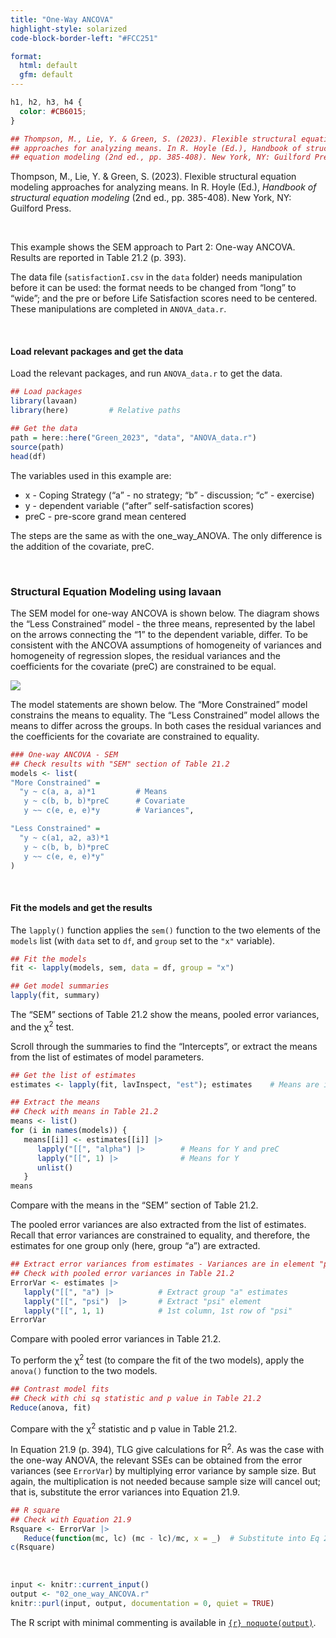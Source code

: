 ```yaml
---
title: "One-Way ANCOVA"
highlight-style: solarized
code-block-border-left: "#FCC251"

format: 
  html: default
  gfm: default
---
```


```css
h1, h2, h3, h4 {
  color: #CB6015;
}
```

```r


## Thompson, M., Lie, Y. & Green, S. (2023). Flexible structural equation modeling 
## approaches for analyzing means. In R. Hoyle (Ed.), Handbook of structural
## equation modeling (2nd ed., pp. 385-408). New York, NY: Guilford Press.
```

Thompson, M., Lie, Y. & Green, S. (2023). Flexible structural equation modeling approaches for analyzing means. In R. Hoyle (Ed.), *Handbook of structural equation modeling* (2nd ed., pp. 385-408). New York, NY: Guilford Press.

<br /> 

This example shows the SEM approach to Part 2: One-way ANCOVA. Results are reported in Table 21.2 (p. 393).

The data file (`satisfactionI.csv` in the `data` folder) needs manipulation before it can be used: the format needs to be changed from "long" to "wide"; and the pre or before Life Satisfaction scores need to be centered. These manipulations are completed in `ANOVA_data.r`.

<br /> 

#### Load relevant packages and get the data

Load the relevant packages, and run `ANOVA_data.r` to get the data.

```r

## Load packages
library(lavaan)
library(here)         # Relative paths

## Get the data
path = here::here("Green_2023", "data", "ANOVA_data.r")
source(path)
head(df)
```

The variables used in this example are:

 - x - Coping Strategy ("a" - no strategy; "b" - discussion; "c" - exercise) 
 - y - dependent variable ("after" self-satisfaction scores) 
 - preC - pre-score grand mean centered

The steps are the same as with the one_way_ANOVA. The only difference is the addition of the covariate, preC.

<br /> 

### Structural Equation Modeling using **lavaan**

The SEM model for one-way ANCOVA is shown below. The diagram shows the "Less Constrained" model - the three means, represented by the label on the arrows connecting the "1" to the dependent variable, differ. To be consistent with the ANCOVA assumptions of homogeneity of variances and homogeneity of regression slopes, the residual variances and the coefficients for the covariate (preC) are constrained to be equal. 

![](images/one_way_ANCOVA.svg){fig-align="left"}

The model statements are shown below. The "More Constrained" model constrains the means to equality. The "Less Constrained" model allows the means to differ across the groups. In both cases the residual variances and the coefficients for the covariate are constrained to equality.

```r

### One-way ANCOVA - SEM
## Check results with "SEM" section of Table 21.2
models <- list(
"More Constrained" = 
  "y ~ c(a, a, a)*1         # Means
   y ~ c(b, b, b)*preC      # Covariate
   y ~~ c(e, e, e)*y        # Variances",

"Less Constrained" = 
  "y ~ c(a1, a2, a3)*1
   y ~ c(b, b, b)*preC
   y ~~ c(e, e, e)*y"
)
```

<br /> 

#### Fit the models and get the results

The `lapply()` function applies the `sem()` function to the two elements of the `models` list (with `data` set to `df`, and `group` set to the `"x"` variable). 

```r

## Fit the models 
fit <- lapply(models, sem, data = df, group = "x")

## Get model summaries
lapply(fit, summary)
```

The "SEM" sections of Table 21.2 show the means, pooled error variances, and the $\upchi$^2^ test.

Scroll through the summaries to find the "Intercepts", or extract the means from the list of estimates of model parameters. 

```r

## Get the list of estimates
estimates <- lapply(fit, lavInspect, "est"); estimates    # Means are in element "alpha"

## Extract the means
## Check with means in Table 21.2
means <- list()
for (i in names(models)) {
   means[[i]] <- estimates[[i]] |>
      lapply("[[", "alpha") |>        # Means for Y and preC
      lapply("[[", 1) |>              # Means for Y
      unlist()
   }   
means
```

Compare with the means in the "SEM" section of Table 21.2.

The pooled error variances are also extracted from the list of estimates. Recall that error variances are constrained to equality, and therefore, the estimates for one group only (here, group "a") are extracted.

```r

## Extract error variances from estimates - Variances are in element "psi"
## Check with pooled error variances in Table 21.2
ErrorVar <- estimates |>
   lapply("[[", "a") |>          # Extract group "a" estimates
   lapply("[[", "psi")  |>       # Extract "psi" element
   lapply("[[", 1, 1)            # 1st column, 1st row of "psi"
ErrorVar
```

Compare with pooled error variances in Table 21.2.

To perform the $\upchi$^2^ test (to compare the fit of the two models), apply the `anova()` function to the two models. 

```r

## Contrast model fits
## Check with chi sq statistic and p value in Table 21.2
Reduce(anova, fit)
```

Compare with the $\upchi$^2^ statistic and p value in Table 21.2.

In Equation 21.9 (p. 394), TLG give calculations for R^2^. As was the case with the one-way ANOVA, the relevant SSEs can be obtained from the error variances (see `ErrorVar`) by multiplying error variance by sample size. But again, the multiplication is not needed because sample size will cancel out; that is, substitute the error variances into Equation 21.9.

```r

## R square
## Check with Equation 21.9
Rsquare <- ErrorVar |>
   Reduce(function(mc, lc) (mc - lc)/mc, x = _)  # Substitute into Eq 21.9  
c(Rsquare)
```

<br /> 

```r
input <- knitr::current_input()
output <- "02_one_way_ANCOVA.r"
knitr::purl(input, output, documentation = 0, quiet = TRUE)
```

The R script with minimal commenting is available in [`{r} noquote(output)`](`{r} noquote(output)`). 
